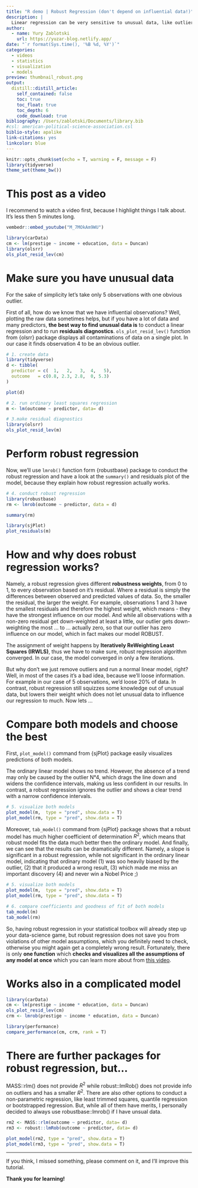 ```yaml
---
title: "R demo | Robust Regression (don't depend on influential data!)"
description: |
  Linear regression can be very sensitive to unusual data, like outliers, high leverage observations or a combination of both. A robust regression suppose to provide a solution for that. So, let's build both an ordinary and a robust regressions, compare them to find out whether outliers are a serious problem and see whether robust model performs better then usual linear model.
author:
  - name: Yury Zablotski
    url: https://yuzar-blog.netlify.app/
date: "`r format(Sys.time(), '%B %d, %Y')`"
categories:
  - videos
  - statistics
  - visualization
  - models
preview: thumbnail_robust.png
output:
  distill::distill_article:
    self_contained: false
    toc: true
    toc_float: true
    toc_depth: 6
    code_download: true
bibliography: /Users/zablotski/Documents/library.bib
#csl: american-political-science-association.csl
biblio-style: apalike
link-citations: yes
linkcolor: blue
---
```



```r
knitr::opts_chunk$set(echo = T, warning = F, message = F)
library(tidyverse)
theme_set(theme_bw())
```

# This post as a video

I recommend to watch a video first, because I highlight things I talk about. It's less then 5 minutes long.

```r
vembedr::embed_youtube("M_7MOkAm9WU")
```

```r
library(carData)
cm <- lm(prestige ~ income + education, data = Duncan)
library(olsrr)
ols_plot_resid_lev(cm)
```



# Make sure you have unusual data

For the sake of simplicity let's take only 5 observations with one obvious outlier.

First of all, how do we know that we have influential observations? Well, plotting the raw data sometimes helps, but if you have a lot of data and many predictors, **the best way to find unusual data is** to conduct a linear regression and to run **residuals diagnostics**. `ols_plot_resid_lev()` function from {olsrr} package displays all contaminations of data on a single plot. In our case it finds observation 4 to be an obvious outlier.

```r
# 1. create data
library(tidyverse)
d <- tibble(
  predictor = c(  1,   2,   3,  4,   5),
  outcome   = c(0.8, 2.3, 2.8,  0, 5.3)
)

plot(d)

# 2. run ordinary least squares regression
m <- lm(outcome ~ predictor, data= d)

# 3.make residual diagnostics
library(olsrr)
ols_plot_resid_lev(m)
```


# Perform robust regression

Now, we'll use `lmrob()` function form {robustbase} package to conduct the robust regression and have a look at the `summary()` and residuals plot of the model, because they explain how robust regression actually works.

```r
# 4. conduct robust regression
library(robustbase)
rm <- lmrob(outcome ~ predictor, data = d)

summary(rm)

library(sjPlot)
plot_residuals(m)
```

# How and why does robust regression works?

Namely, a robust regression gives different **robustness weights**, from 0 to 1, to every observation based on it's residual. Where a residual is simply the differences between observed and predicted values of data. So, the smaller the residual, the larger the weight. For example, observations 1 and 3 have the smallest residuals and therefore the highest weight, which means - they have the strongest influence on our model. And while all observations with a non-zero residual get down-weighted at least a little, our outlier gets down-weighting the most ... to ... actually zero, so that our outlier has zero influence on our model, which in fact makes our model ROBUST.

The assignment of weight happens by **Iteratively ReWeighting Least Squares (IRWLS)**, thus we have to make sure, robust regression algorithm converged. In our case, the model converged in only a few iterations.

But why don't we just remove outliers and run a normal linear model, right? Well, in most of the cases it's a bad idea, because we'll loose information. For example in our case of 5 observations, we'd loose 20% of data. In contrast, robust regression still squizzes some knowledge out of unusual data, but lowers their weight which does not let unusual data to influence our regression to much. Now lets ...

# Compare both models and choose the best

First, `plot_model()` command from {sjPlot} package easily visualizes predictions of both models.

The ordinary linear model shows no trend. However, the absence of a trend may only be caused by the outlier N°4, which drags the line down and widens the confidence intervals, making us less confident in our results. In contrast, a robust regression ignores the outlier and shows a clear trend with a narrow confidence intervals. 

```r
# 5. visualize both models
plot_model(m,  type = "pred", show.data = T)
plot_model(rm, type = "pred", show.data = T)
```

Moreover, `tab_model()` command from {sjPlot} package shows that a robust model has much higher coefficient of determination $R^2$, which means that robust model fits the data much better then the ordinary model. And finally, we can see that the results can be dramatically different. Namely, a slope is significant in a robust regression, while not significant in the ordinary linear model, indicating that ordinary model (1) was soo heavily biased by the outlier, (2) that it produced a wrong result, (3) which made me miss an important discovery (4) and never win a Nobel Price ;) 


```r
# 5. visualize both models
plot_model(m,  type = "pred", show.data = T)
plot_model(rm, type = "pred", show.data = T)
```

```r
# 6. compare coefficients and goodness of fit of both models
tab_model(m)
tab_model(rm)
```

So, having robust regression in your statistical toolbox will already step up your data-science game, but robust regression does not save you from violations of other model assumptions, which you definitely need to check, otherwise you might again get a completely wrong result. Fortunately, there is only **one function** which **checks and visualizes all the assumptions of any model at once** which you can learn more about from [this video](https://youtu.be/EPIxQ5i5oxs).


# Works also in a complicated model

```r
library(carData)
cm <- lm(prestige ~ income * education, data = Duncan)
ols_plot_resid_lev(cm)
crm <- lmrob(prestige ~ income * education, data = Duncan)

library(performance)
compare_performance(cm, crm, rank = T)
```


# There are further packages for robust regression, but...

MASS::rlm() does not provide $R^2$ while robust::lmRob() does not provide info on outliers and has a smaller $R^2$. There are also other options to conduct a non-parametric regression, like least trimmed squares, quantile regression or bootstrapped regression. But, while all of them have merits, I personally decided to always use robustbase::lmrob() if I have unsual data.

```r
rm2 <- MASS::rlm(outcome ~ predictor, data= d)
rm3 <- robust::lmRob(outcome ~ predictor, data= d)

plot_model(rm2, type = "pred", show.data = T)
plot_model(rm3, type = "pred", show.data = T)
```



---

If you think, I missed something, please comment on it, and I’ll improve this tutorial.

**Thank you for learning!**

